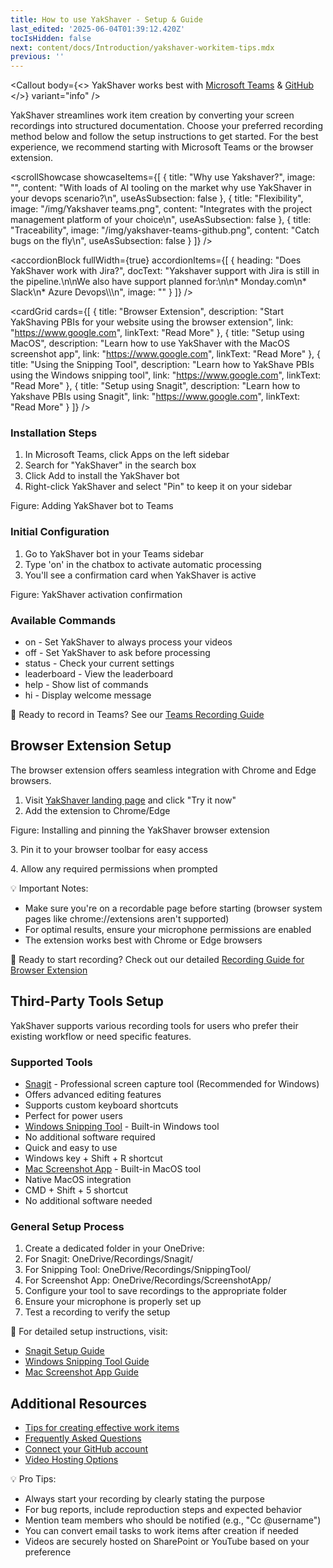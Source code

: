 ```yaml
---
title: How to use YakShaver - Setup & Guide
last_edited: '2025-06-04T01:39:12.420Z'
tocIsHidden: false
next: content/docs/Introduction/yakshaver-workitem-tips.mdx
previous: ''
---
```


<Callout
  body={<>
    YakShaver works best with [Microsoft Teams](https://www.microsoft.com/en-au/microsoft-teams/download-app) & [GitHub](https://github.com/)
  </>}
  variant="info"
/>

YakShaver streamlines work item creation by converting your screen recordings into structured documentation. Choose your preferred recording method below and follow the setup instructions to get started. For the best experience, we recommend starting with Microsoft Teams or the browser extension.

<scrollShowcase
  showcaseItems={[
    {
      title: "Why use Yakshaver?",
      image: "",
      content:
        "With loads of AI tooling on the market why use YakShaver in your devops scenario?\n",
      useAsSubsection: false
    },
    {
      title: "Flexibility",
      image: "/img/Yakshaver teams.png",
      content: "Integrates with the project management platform of your choice\n",
      useAsSubsection: false
    },
    {
      title: "Traceability",
      image: "/img/yakshaver-teams-github.png",
      content: "Catch bugs on the fly\n",
      useAsSubsection: false
    }
  ]}
/>

<youtube embedSrc="https://www.youtube.com/embed/tS7upsfuxmo?si=JXejzZAI7dcYHzn0" caption="Tailwind CSS Full Course 2023 | Build and Deploy a Nike Website (2:50)" minutes="" />

<accordionBlock
  fullWidth={true}
  accordionItems={[
    {
      heading: "Does YakShaver work with Jira?",
      docText:
        "Yakshaver support with Jira is still in the pipeline.\n\nWe also have support planned for:\n\n* Monday.com\n* Slack\n* Azure Devops\\\\\n",
      image: ""
    }
  ]}
/>

<queryResponseTabs query="console.log(&#x22;Hello world!&#x22;)" preselectResponse={false} customQueryName="Input" customResponseName="Output" response="&#x22;Hello World!&#x22;" />

<cardGrid
  cards={[
    {
      title: "Browser Extension",
      description:
        "Start YakShaving PBIs for your website using the browser extension",
      link: "https://www.google.com",
      linkText: "Read More"
    },
    {
      title: "Setup using MacOS",
      description: "Learn how to use YakShaver with the MacOS screenshot app",
      link: "https://www.google.com",
      linkText: "Read More"
    },
    {
      title: "Using the Snipping Tool",
      description: "Learn how to YakShave PBIs using the Windows snipping tool",
      link: "https://www.google.com",
      linkText: "Read More"
    },
    {
      title: "Setup using Snagit",
      description: "Learn how to Yakshave PBIs using Snagit",
      link: "https://www.google.com",
      linkText: "Read More"
    }
  ]}
/>

### Installation Steps

1. In Microsoft Teams, click Apps on the left sidebar
2. Search for "YakShaver" in the search box
3. Click Add to install the YakShaver bot
4. Right-click YakShaver and select "Pin" to keep it on your sidebar

Figure: Adding YakShaver bot to Teams

### Initial Configuration

1. Go to YakShaver bot in your Teams sidebar
2. Type 'on' in the chatbox to activate automatic processing
3. You'll see a confirmation card when YakShaver is active

Figure: YakShaver activation confirmation

### Available Commands

* on - Set YakShaver to always process your videos
* off - Set YakShaver to ask before processing
* status - Check your current settings
* leaderboard - View the leaderboard
* help - Show list of commands
* hi - Display welcome message

📖 Ready to record in Teams? See our [Teams Recording Guide](https://yakshaver.ai/docs/recording-work-item-teams)

## Browser Extension Setup

The browser extension offers seamless integration with Chrome and Edge browsers.

1. Visit [YakShaver landing page](https://yakshaver.ai/) and click "Try it now"
2. Add the extension to Chrome/Edge

Figure: Installing and pinning the YakShaver browser extension

3\. Pin it to your browser toolbar for easy access

4\. Allow any required permissions when prompted

💡 Important Notes:

* Make sure you're on a recordable page before starting (browser system pages like chrome://extensions aren't supported)
* For optimal results, ensure your microphone permissions are enabled
* The extension works best with Chrome or Edge browsers

📖 Ready to start recording? Check out our detailed [Recording Guide for Browser Extension](https://yakshaver.ai/docs/recording-work-item-browser-extension)

## Third-Party Tools Setup

YakShaver supports various recording tools for users who prefer their existing workflow or need specific features.

### Supported Tools

* [Snagit](https://yakshaver.ai/docs/recording-work-item-snagit) - Professional screen capture tool (Recommended for Windows)
* Offers advanced editing features
* Supports custom keyboard shortcuts
* Perfect for power users
* [Windows Snipping Tool](https://yakshaver.ai/docs/recording-work-item-snipping-tool) - Built-in Windows tool
* No additional software required
* Quick and easy to use
* Windows key + Shift + R shortcut
* [Mac Screenshot App](https://yakshaver.ai/docs/recording-work-item-screenshot-app) - Built-in MacOS tool
* Native MacOS integration
* CMD + Shift + 5 shortcut
* No additional software needed

### General Setup Process

1. Create a dedicated folder in your OneDrive:
2. For Snagit: OneDrive/Recordings/Snagit/
3. For Snipping Tool: OneDrive/Recordings/SnippingTool/
4. For Screenshot App: OneDrive/Recordings/ScreenshotApp/
5. Configure your tool to save recordings to the appropriate folder
6. Ensure your microphone is properly set up
7. Test a recording to verify the setup

📖 For detailed setup instructions, visit:

* [Snagit Setup Guide](https://yakshaver.ai/docs/recording-work-item-snagit)
* [Windows Snipping Tool Guide](https://yakshaver.ai/docs/recording-work-item-snipping-tool)
* [Mac Screenshot App Guide](https://yakshaver.ai/docs/recording-work-item-screenshot-app)

## Additional Resources

* [Tips for creating effective work items](https://yakshaver.ai/docs/yakshaver-tips)
* [Frequently Asked Questions](https://yakshaver.ai/docs/frequently-asked-questions)
* [Connect your GitHub account](https://yakshaver.ai/docs/connect-your-github-account)
* [Video Hosting Options](https://yakshaver.ai/docs/video-hosting)

💡 Pro Tips:

* Always start your recording by clearly stating the purpose
* For bug reports, include reproduction steps and expected behavior
* Mention team members who should be notified (e.g., "Cc @username")
* You can convert email tasks to work items after creation if needed
* Videos are securely hosted on SharePoint or YouTube based on your preference
